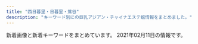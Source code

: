 ```yaml
---
title: "西日暮里・日暮里・鶯谷"
description: "キーワード別にの巨乳アジアン・チャイナエステ嬢情報をまとめました。"
---
```


新着画像と新着キーワードをまとめています。
2021年02月11日の情報です。

<DmmAffiliateIns />
<KeywordTable
  shops={
    [
    {
        "url": "http://es-minami.com/",
        "keywords": {},
        "station": "JR\u65e5\u66ae\u91cc\u99c5\u6771\u53e3",
        "img_links": [
            "http://es-minami.com/img/yuki1.jpg",
            "http://www.es-minami.com/images/staff-bar.png",
            "http://es-minami.com/img/sayuri1.jpg",
            "http://www.es-minami.com/img/nana1.jpg",
            "http://es-minami.com/gals/yuki1.jpg",
            "http://es-minami.com/gals/sayuri1.jpg",
            "http://www.es-minami.com/images/sayuri2.jpg",
            "http://www.es-minami.com/images/news.png",
            "http://es-minami.com/gals/rika1.jpg",
            "http://www.es-minami.com/img/yuki1.jpg",
            "http://www.es-minami.com/gals/mika1.jpg",
            "http://www.es-minami.com/images/pick_staff6.jpg",
            "http://es-minami.com/images/staff-bar.png",
            "http://es-minami.com/images/nana1.jpg",
            "http://es-minami.com/images/sayuri2.jpg",
            "http://es-minami.com/images/mobole.png",
            "http://es-minami.com/gals/sayuri2.jpg",
            "http://es-minami.com/img/mika1.jpg",
            "http://www.es-minami.com/gals/riri1.jpg",
            "http://www.es-minami.com/img/mika1.jpg",
            "http://www.es-minami.com/images/nana1.jpg",
            "http://es-minami.com/images/news.png",
            "http://www.es-minami.com/images/sayuri1.jpg",
            "http://es-minami.com/gals/mika1.jpg",
            "http://www.es-minami.com/gals/sakura1.jpg",
            "http://www.es-minami.com/img/sayuri2.jpg",
            "http://es-minami.com/img/mika2.jpg",
            "http://www.es-minami.com/img/sayuri1.jpg",
            "http://www.es-minami.com/images/mika2.jpg",
            "http://www.es-minami.com/images/yuki1.jpg",
            "http://www.es-minami.com/gals/sayuri2.jpg",
            "http://es-minami.com/gals/nana1.jpg",
            "http://www.es-minami.com/gals/yuki1.jpg",
            "http://es-minami.com/img/riri1.jpg",
            "http://es-minami.com/gals/riri1.jpg",
            "http://www.es-minami.com/images/mika1.jpg",
            "http://www.es-minami.com/images/rika1.jpg",
            "http://es-minami.com/images/pick_staff6.jpg",
            "http://es-minami.com/images/mika2.jpg",
            "http://www.es-minami.com/gals/sayuri1.jpg",
            "http://www.es-minami.com/gals/rika1.jpg",
            "http://www.es-minami.com/images/riri1.jpg",
            "http://es-minami.com/images/riri1.jpg",
            "http://www.es-minami.com/gals/nana1.jpg",
            "http://es-minami.com/img/sayuri2.jpg",
            "http://es-minami.com/images/sayuri1.jpg",
            "http://es-minami.com/gals/mika2.jpg",
            "http://es-minami.com/images/yuki1.jpg",
            "http://es-minami.com/img/nana1.jpg",
            "http://es-minami.com/gals/sakura1.jpg",
            "http://www.es-minami.com/images/mobole.png",
            "http://www.es-minami.com/img/mika2.jpg",
            "http://es-minami.com/images/mika1.jpg",
            "http://es-minami.com/images/rika1.jpg",
            "http://www.es-minami.com/gals/mika2.jpg",
            "http://www.es-minami.com/img/riri1.jpg"
        ],
        "name": "\u307f\u306a\u307f"
    },
    {
        "img_links": [
            "http://yonze.m-relax.net/images/bar-cam.png",
            "http://yonze.m-relax.net/pic/pic2.jpg",
            "http://yonze.m-relax.net/images/cam.png",
            "http://yonze.m-relax.net/images/b-tel3.png",
            "http://yonze.m-relax.net/pic/pic1.jpg",
            "http://yonze.m-relax.net/images/pic-imihi2.jpg",
            "http://yonze.m-relax.net/images/bar-greeting.png",
            "http://yonze.m-relax.net/images/bar-photo.png",
            "http://yonze.m-relax.net/pic/pic3.jpg"
        ],
        "name": "\u30e8\u30f3\u30bc",
        "url": "http://yonze.m-relax.net/",
        "station": "JR\u65e5\u66ae\u91cc\u99c5\u6771\u53e3",
        "keywords": {}
    },
    {
        "keywords": {},
        "url": "http://www.hohoemi.es-relax.info/",
        "station": "JR\u897f\u65e5\u66ae\u91cc\u99c5",
        "name": "\u307b\u307b\u3048\u307f",
        "img_links": [
            "http://www.hohoemi.es-relax.info/gals/yuyu1.jpg",
            "http://www.hohoemi.es-relax.info/gals/rika1.jpg",
            "http://www.hohoemi.es-relax.info/images/img02.jpg",
            "http://www.hohoemi.es-relax.info/i/room/r04.jpg",
            "http://www.hohoemi.es-relax.info/gals/nanami1.jpg",
            "http://www.hohoemi.es-relax.info/gals/nana1.jpg",
            "http://www.hohoemi.es-relax.info/i/room/r01.jpg",
            "http://www.hohoemi.es-relax.info/gals/egao1.jpg",
            "http://www.hohoemi.es-relax.info/gals/monika1.jpg",
            "http://www.hohoemi.es-relax.info/images/img04.jpg",
            "http://www.hohoemi.es-relax.info/images/162-1.jpg",
            "http://www.hohoemi.es-relax.info/images/img03.jpg",
            "http://www.hohoemi.es-relax.info/gals/mimi1.jpg",
            "http://www.hohoemi.es-relax.info/images/r03.jpg",
            "http://www.hohoemi.es-relax.info/images/r02.jpg",
            "http://www.hohoemi.es-relax.info/images/r01.jpg",
            "http://www.hohoemi.es-relax.info/i/room/r02.jpg",
            "http://www.hohoemi.es-relax.info/gals/karin1.jpg",
            "http://www.hohoemi.es-relax.info/images/nanami1.jpg",
            "http://www.hohoemi.es-relax.info/gals/yuri1.jpg",
            "http://www.hohoemi.es-relax.info/i/room/r03.jpg",
            "http://www.hohoemi.es-relax.info/images/r05.jpg",
            "http://www.hohoemi.es-relax.info/gals/mirai1.jpg",
            "http://www.hohoemi.es-relax.info/images/r04.jpg",
            "http://www.hohoemi.es-relax.info/images/newsbar.jpg"
        ]
    },
    {
        "keywords": {
            "87": 4,
            "83": 4,
            "86": 8,
            "D": 16
        },
        "url": "http://lapis.tyo.cm/",
        "img_links": [
            "http://lapis.tyo.cm/images/top.png",
            "http://lapis.tyo.cm/images/nbj3.jpg",
            "http://lapis.tyo.cm/images/s_staff.jpg",
            "http://lapis.tyo.cm/photos/sites/75/2021/01/2021010407562482.jpg",
            "http://lapis.tyo.cm/photos/sites/75/2021/01/2021010407562697.jpg",
            "http://lapis.tyo.cm/images/pick_bj3.jpg",
            "http://lapis.tyo.cm/images/s_pick.jpg",
            "http://lapis.tyo.cm/images/new.jpg",
            "http://lapis.tyo.cm/images/pick_bj1.jpg",
            "http://lapis.tyo.cm/photos/sites/75/2021/01/2021010407562290.jpg",
            "http://lapis.tyo.cm/images/s_link.jpg",
            "http://lapis.tyo.cm/images/nbj1.jpg",
            "http://lapis.tyo.cm/images/mobile.jpg",
            "http://lapis.tyo.cm/images/s_face.jpg",
            "http://lapis.tyo.cm/images/s_blog.jpg",
            "http://lapis.tyo.cm/photos/sites/75/2021/01/2021010407562324.jpg"
        ],
        "station": "JR\u9daf\u8c37\u99c5\u5317\u53e3",
        "name": "\u30e9\u30d4\u30b9"
    },
    {
        "url": "https://www.sofia-est.com/",
        "img_links": [
            "https://www.sofia-est.com/img/material/hosi5.png",
            "https://www.sofia-est.com/img/girl/main/s100_1.jpg",
            "https://www.sofia-est.com/img/material/mob_m2_rev1.jpg",
            "https://www.sofia-est.com/img/girl/thumb/s57_1.jpg",
            "https://www.sofia-est.com/img/girl/mobilepickup/mobilepickup20200302124127.jpg",
            "https://www.sofia-est.com/img/girl/main/s89_1.jpg",
            "https://www.sofia-est.com/img/material/page7_subt1.png",
            "https://www.sofia-est.com/img/material/doublecourse_rev1.png",
            "https://www.sofia-est.com/img/material/sd_rt_btn.png",
            "https://www.sofia-est.com/img/girl/thumb/s56_1.jpg",
            "https://www.sofia-est.com/img/top/topslide20150918.jpg",
            "https://www.sofia-est.com/img/material/noimg_thumb.jpg",
            "https://www.sofia-est.com/img/material/page6_subt1.png",
            "https://www.sofia-est.com/img/girl/pickup/pickup20200111122329.jpg",
            "https://www.sofia-est.com/img/material/photo6.jpg",
            "https://www.sofia-est.com/img/girl/list/s94_list.jpg",
            "https://www.sofia-est.com/img/girl/main/s57_1.jpg",
            "https://www.sofia-est.com/img/material/mob_m3_rev1.jpg",
            "https://www.sofia-est.com/img/material/gm1_rollout.png",
            "https://www.sofia-est.com/img/material/page6_subt3.png",
            "https://www.sofia-est.com/img/material/page5_subt2.png",
            "https://www.sofia-est.com/img/material/page4_subt2.png",
            "https://www.sofia-est.com/img/material/photo5.jpg",
            "https://www.sofia-est.com/img/girl/list/s100_list.jpg",
            "https://www.sofia-est.com/img/girl/list/s57_list.jpg",
            "https://www.sofia-est.com/img/material/page8_subt2.png",
            "https://www.sofia-est.com/img/girl/thumb/s92_1.jpg",
            "https://www.sofia-est.com/img/material/top_twitter.png",
            "https://www.sofia-est.com/img/material/page4_subt1.png",
            "https://www.sofia-est.com/img/girl/list/s55_list.jpg",
            "https://www.sofia-est.com/img/girl/thumb/s55_1.jpg",
            "https://www.sofia-est.com/img/material/page5_subt1.png",
            "https://www.sofia-est.com/img/material/top_news.png",
            "https://www.sofia-est.com/img/material/gm6_rollout.png",
            "https://www.sofia-est.com/img/girl/main/s81_1.jpg",
            "https://www.sofia-est.com/img/material/gm3_rollout.png",
            "https://www.sofia-est.com/img/girl/list/s85_list.jpg",
            "https://www.sofia-est.com/img/material/iph.png",
            "https://www.sofia-est.com/img/girl/list/s92_list.jpg",
            "https://www.sofia-est.com/img/girl/thumb/s84_2.jpg",
            "https://www.sofia-est.com/img/material/mobileqr.png",
            "https://www.sofia-est.com/img/material/top_infomation.png",
            "https://www.sofia-est.com/img/girl/main/s85_1.jpg",
            "https://www.sofia-est.com/img/girl/thumb/s97_1.jpg",
            "https://www.sofia-est.com/img/material/gm4_rollout.png",
            "https://www.sofia-est.com/img/top/topslide20141210.jpg",
            "https://www.sofia-est.com/img/girl/thumb/s81_3.jpg",
            "https://www.sofia-est.com/img/girl/thumb/s81_5.jpg",
            "https://www.sofia-est.com/img/material/top_about.png",
            "https://www.sofia-est.com/img/material/page3_1_subt1.png",
            "https://www.sofia-est.com/img/girl/thumb/s94_2.jpg",
            "https://www.sofia-est.com/img/girl/thumb/s85_3.jpg",
            "https://www.sofia-est.com/img/material/gm5_rollout.png",
            "https://www.sofia-est.com/img/girl/thumb/s85_2.jpg",
            "https://www.sofia-est.com/img/material/page3_1_subt2.png",
            "https://www.sofia-est.com/img/material/top_kodawariimg1.jpg",
            "https://www.sofia-est.com/img/material/noimg_m.jpg",
            "https://www.sofia-est.com/img/material/gm2_rollout.png",
            "https://www.sofia-est.com/img/girl/pickup/pickup20191220093702.jpg",
            "https://www.sofia-est.com/img/girl/thumb/s100_1.jpg",
            "https://www.sofia-est.com/img/material/mob_youtube.png",
            "https://www.sofia-est.com/img/girl/main/s99_1.jpg",
            "https://www.sofia-est.com/img/material/coursepoint_rev2.png",
            "https://www.sofia-est.com/img/material/page3_subt1.png",
            "https://www.sofia-est.com/img/girl/main/s97_1.jpg",
            "https://www.sofia-est.com/img/material/page2_subt1.png",
            "https://www.sofia-est.com/img/what/coupon202009.png",
            "https://www.sofia-est.com/img/material/yakusoku.png",
            "https://www.sofia-est.com/img/banner/koko_120x60.png",
            "https://www.sofia-est.com/img/material/movieicon.png",
            "https://www.sofia-est.com/img/material/page8_subt1.png",
            "https://www.sofia-est.com/img/girl/thumb/s99_1.jpg",
            "https://www.sofia-est.com/img/girl/thumb/s100_2.jpg",
            "https://www.sofia-est.com/img/material/page6_subt2.png",
            "https://www.sofia-est.com/img/girl/main/s94_1.jpg",
            "https://www.sofia-est.com/img/material/top_newface.png",
            "https://www.sofia-est.com/img/material/top_kodawari.png",
            "https://www.sofia-est.com/img/girl/list/s81_list.jpg",
            "https://www.sofia-est.com/img/material/phototxt.jpg",
            "https://www.sofia-est.com/img/material/courseoption_rev1.png",
            "https://www.sofia-est.com/img/girl/main/s84_1.jpg",
            "https://www.sofia-est.com/img/material/movie_left_yaji.png",
            "https://www.sofia-est.com/img/material/mob_m4.jpg",
            "https://www.sofia-est.com/img/girl/list/s111_list.jpg",
            "https://www.sofia-est.com/img/girl/list/s99_list.jpg",
            "https://www.sofia-est.com/img/material/photobig.jpg",
            "https://www.sofia-est.com/img/material/photo2.jpg",
            "https://www.sofia-est.com/img/girl/thumb/s81_2.jpg",
            "https://www.sofia-est.com/img/girl/list/s84_list.jpg",
            "https://www.sofia-est.com/img/girl/list/s97_list.jpg",
            "https://www.sofia-est.com/img/material/top_movie.png",
            "https://www.sofia-est.com/img/girl/pickup/pickup20191220093623.jpg",
            "https://www.sofia-est.com/img/material/photo4.jpg",
            "https://www.sofia-est.com/img/material/pagetop_rollout.png",
            "https://www.sofia-est.com/img/girl/thumb/s85_1.jpg",
            "https://www.sofia-est.com/img/material/movie20141210.jpg",
            "https://www.sofia-est.com/img/girl/list/s89_list.jpg",
            "https://www.sofia-est.com/img/top/topslide20141211.jpg",
            "https://www.sofia-est.com/img/material/top_camp.png",
            "https://www.sofia-est.com/img/material/noimg_b.jpg",
            "https://www.sofia-est.com/img/girl/list/s56_list.jpg",
            "https://www.sofia-est.com/img/girl/thumb/s89_1.jpg",
            "https://www.sofia-est.com/img/material/course_tanta2.png",
            "https://www.sofia-est.com/img/material/top_pickup.png",
            "https://www.sofia-est.com/img/material/photo8.jpg",
            "https://www.sofia-est.com/img/girl/thumb/s81_4.jpg",
            "https://www.sofia-est.com/img/material/course_tanta1.png",
            "https://www.sofia-est.com/img/girl/thumb/s111_1.jpg",
            "https://www.sofia-est.com/img/girl/thumb/s92_2.jpg",
            "https://www.sofia-est.com/img/material/movie_right_yaji.png",
            "https://www.sofia-est.com/img/girl/main/s111_1.jpg",
            "https://www.sofia-est.com/img/girl/main/s92_1.jpg",
            "https://www.sofia-est.com/img/girl/thumb/s84_1.jpg",
            "https://www.sofia-est.com/img/girl/thumb/s94_1.jpg",
            "https://www.sofia-est.com/img/material/mob_m1_rev1.jpg",
            "https://www.sofia-est.com/img/girl/thumb/s99_2.jpg",
            "https://www.sofia-est.com/img/girl/thumb/s97_2.jpg",
            "https://www.sofia-est.com/img/girl/thumb/s89_2.jpg",
            "https://www.sofia-est.com/img/girl/thumb/s81_1.jpg",
            "https://www.sofia-est.com/img/material/photo7.jpg",
            "https://www.sofia-est.com/img/material/mob_m5.jpg",
            "https://www.sofia-est.com/img/material/photo3.jpg",
            "https://www.sofia-est.com/img/girl/pickup/pickup20190509222453.jpg",
            "https://www.sofia-est.com/img/material/photo1.jpg"
        ],
        "name": "\u30bd\u30d5\u30a3\u30a2",
        "station": "JR\u65e5\u66ae\u91cc\u99c5\u5357\u53e3",
        "keywords": {
            "G": 2,
            "\u30bb\u30af\u30b7\u30fc": 29,
            "E": 1,
            "\u30c0\u30a4\u30ca\u30de\u30a4\u30c8": 1
        }
    },
    {
        "url": "http://momo.tyo.cm/",
        "img_links": [
            "http://momo.tyo.cm/images/top_slider02.jpg",
            "http://momo.tyo.cm/images/nav_link03.png",
            "http://momo.tyo.cm/photos/sites/53/2020/08/2020083106342164.jpg",
            "http://momo.tyo.cm/images/tit_com04.png",
            "http://momo.tyo.cm/photos/sites/53/2020/12/2020120110412383.jpg",
            "http://momo.tyo.cm/images/tit05.png",
            "http://momo.tyo.cm/images/tit04.png",
            "http://momo.tyo.cm/images/tit_link01.png",
            "http://momo.tyo.cm/images/tit01.png",
            "http://momo.tyo.cm/images/pagetop.png",
            "http://momo.tyo.cm/images/nav_link06.png",
            "http://momo.tyo.cm/images/nav_link04.png",
            "http://momo.tyo.cm/images/bg_pick.png",
            "http://momo.tyo.cm/images/top_slider01.jpg",
            "http://momo.tyo.cm/images/tit02.png",
            "http://momo.tyo.cm/images/tit03.png",
            "http://momo.tyo.cm/photos/sites/53/2020/08/2020083106342133.jpg",
            "http://momo.tyo.cm/images/border02.png",
            "http://momo.tyo.cm/images/tit_com.png",
            "http://momo.tyo.cm/images/news.png",
            "http://momo.tyo.cm/images/nav_link01.png",
            "http://momo.tyo.cm/photos/sites/53/2020/12/202012011041246.jpg",
            "http://momo.tyo.cm/images/tit_com02.png",
            "http://momo.tyo.cm/images/tit_com03.png",
            "http://momo.tyo.cm/images/nav_link05.png",
            "http://momo.tyo.cm/images/border01.png",
            "http://momo.tyo.cm/images/tit_com05.png",
            "http://momo.tyo.cm/images/nav_link02.png",
            "http://momo.tyo.cm/images/tit_staff.png",
            "http://momo.tyo.cm/images/tit_com01.png"
        ],
        "station": "JR\u65e5\u66ae\u91cc\u99c5\u5357\u53e3",
        "name": "\u6843",
        "keywords": {
            "D": 20,
            "85": 5,
            "86": 15
        }
    },
    {
        "keywords": {
            "88": 6,
            "87": 3,
            "86": 3,
            "C": 13
        },
        "station": "JR\u897f\u65e5\u66ae\u91cc\u99c5",
        "name": "\u6e29\u99a8\u6e2f-\u304a\u3093\u304d\u3087\u3046\u3053\u3046-",
        "img_links": [
            "http://onkyoukou.tyo.cm/images/line.jpg",
            "http://onkyoukou.tyo.cm/images/s_face.jpg",
            "http://onkyoukou.tyo.cm/images/s_link.jpg",
            "http://onkyoukou.tyo.cm/images/s_pick.jpg",
            "http://onkyoukou.tyo.cm/images/s_staff1.jpg",
            "http://onkyoukou.tyo.cm/images/acc1.jpg",
            "http://onkyoukou.tyo.cm/images/acc3.jpg",
            "http://onkyoukou.tyo.cm/photos/sites/88/2017/03/staff4.jpg",
            "http://onkyoukou.tyo.cm/images/mobile.jpg",
            "http://onkyoukou.tyo.cm/images/n1.jpg",
            "http://onkyoukou.tyo.cm/photos/sites/88/2017/03/staff2.jpg",
            "http://onkyoukou.tyo.cm/images/nbj1.jpg",
            "http://onkyoukou.tyo.cm/images/s_staff.jpg",
            "http://onkyoukou.tyo.cm/images/face_bj3.jpg",
            "http://onkyoukou.tyo.cm/images/nbj3.jpg",
            "http://onkyoukou.tyo.cm/images/s_news.jpg",
            "http://onkyoukou.tyo.cm/images/face_bj.jpg",
            "http://onkyoukou.tyo.cm/images/top.png",
            "http://onkyoukou.tyo.cm/images/acc2.jpg",
            "http://onkyoukou.tyo.cm/images/s_mobile.jpg",
            "http://onkyoukou.tyo.cm/photos/sites/88/2017/03/staff1.jpg",
            "http://onkyoukou.tyo.cm/photos/sites/88/2020/03/2020030111163079.jpg",
            "http://onkyoukou.tyo.cm/images/n3.jpg"
        ],
        "url": "http://onkyoukou.tyo.cm/"
    },
    {
        "keywords": {},
        "url": "http://www.relax-mirai.info/",
        "name": "\u672a\u6765",
        "station": "\u65e5\u66ae\u91cc\u99c5\u6771\u53e3",
        "img_links": [
            "http://www.relax-mirai.info/i/images/momo1.jpg",
            "http://www.relax-mirai.info/images/info02.jpg",
            "http://www.relax-mirai.info/i/120/sayuri1.jpg",
            "http://www.relax-mirai.info/images/m03.jpg",
            "http://www.relax-mirai.info/gals/risa1.jpg",
            "http://www.relax-mirai.info/gals/aki1.jpg",
            "http://www.relax-mirai.info/images/info01.jpg",
            "http://www.relax-mirai.info/gals/kaka1.jpg",
            "http://www.relax-mirai.info/images/m04.jpg",
            "http://www.relax-mirai.info/images/sayuri1.jpg",
            "http://www.relax-mirai.info/images/momo1.jpg",
            "http://www.relax-mirai.info/images/qr.jpg",
            "http://www.relax-mirai.info/images/m02.jpg",
            "http://www.relax-mirai.info/images/risa1.jpg",
            "http://www.relax-mirai.info/gals/emi1.jpg",
            "http://www.relax-mirai.info/i/images/sayuri1.jpg"
        ]
    },
    {
        "station": "JR\u65e5\u66ae\u91cc\u99c5\u5357\u53e3",
        "img_links": [
            "http://www.mac-riraku106.xyz/uploads/191209/1-1912091229204E.jpg",
            "http://www.mac-riraku106.xyz/uploads/191106/1-191106092J62Y.jpg",
            "http://www.mac-riraku106.xyz/static/picture/2.jpg",
            "http://www.mac-riraku106.xyz/static/picture/top-img09.png",
            "http://www.mac-riraku106.xyz/uploads/200325/1-2003251H312V4.jpg",
            "http://www.mac-riraku106.xyz/uploads/200317/1-20031G44235R7.jpg",
            "http://www.mac-riraku106.xyz/uploads/190723/33-1.jpg",
            "http://www.mac-riraku106.xyz/uploads/200501/1-200501125150516.jpg",
            "http://www.mac-riraku106.xyz/uploads/200801/1-200P1110A4M2.jpg",
            "http://www.mac-riraku106.xyz/uploads/191106/1-191106092T0531.jpg",
            "http://www.mac-riraku106.xyz/uploads/190723/10-2.jpg",
            "http://www.mac-riraku106.xyz/uploads/190723/21-1.jpg",
            "http://www.mac-riraku106.xyz/uploads/200317/1-20031G4420c38.jpg",
            "http://www.mac-riraku106.xyz/uploads/190723/1-2.jpg",
            "http://www.mac-riraku106.xyz/uploads/200501/1-200501144951148.jpg",
            "http://www.mac-riraku106.xyz/uploads/191008/1-19100Q5453V63.jpg",
            "http://www.mac-riraku106.xyz/uploads/190723/23-3.jpg",
            "http://www.mac-riraku106.xyz/uploads/190826/1-1ZR614462Qa.jpg",
            "http://www.mac-riraku106.xyz/uploads/200608/1-20060Q0251EY.jpg",
            "http://www.mac-riraku106.xyz/uploads/191008/1-19100Q5451M20.jpg",
            "http://www.mac-riraku106.xyz/static/picture/call.png",
            "http://www.mac-riraku106.xyz/uploads/200801/1-200P1110412514.jpg",
            "http://www.mac-riraku106.xyz/uploads/190723/34-1.jpg",
            "http://www.mac-riraku106.xyz/uploads/191209/1-191209123459153.jpg",
            "http://www.mac-riraku106.xyz/uploads/190723/23-2.jpg",
            "http://www.mac-riraku106.xyz/static/picture/michi01.png",
            "http://www.mac-riraku106.xyz/uploads/191128/1-19112Q3102OP.jpg",
            "http://www.mac-riraku106.xyz/uploads/200310/1-20031013091I08.jpg",
            "http://www.mac-riraku106.xyz/uploads/190723/30-1.jpg",
            "http://www.mac-riraku106.xyz/uploads/200501/1-200501125159161.jpg",
            "http://www.mac-riraku106.xyz/static/picture/top-img02.png",
            "http://www.mac-riraku106.xyz/uploads/190906/1-1ZZ6125225A4.jpg",
            "http://www.mac-riraku106.xyz/uploads/200818/1-200QQ554231G.jpg",
            "http://www.mac-riraku106.xyz/uploads/190826/1-1ZR6144611E0.jpg",
            "http://www.mac-riraku106.xyz/uploads/190906/1-1ZZ612503C39.jpg",
            "http://www.mac-riraku106.xyz/uploads/190926/1-1Z926131T2408.jpg",
            "http://www.mac-riraku106.xyz/uploads/191128/1-19112Q31009521.jpg",
            "http://www.mac-riraku106.xyz/uploads/190723/23-1.jpg",
            "http://www.mac-riraku106.xyz/uploads/200501/1-200501125251121.jpg",
            "http://www.mac-riraku106.xyz/uploads/200325/1-2003251H340B9.jpg",
            "http://www.mac-riraku106.xyz/uploads/200501/1-200501145011C2.jpg",
            "http://www.mac-riraku106.xyz/uploads/190926/1-1Z926131R6102.jpg",
            "http://www.mac-riraku106.xyz/static/picture/top-img03.png",
            "http://www.mac-riraku106.xyz/uploads/191209/1-191209122ZY50.jpg",
            "http://www.mac-riraku106.xyz/uploads/191106/1-191106092S0357.jpg",
            "http://www.mac-riraku106.xyz/uploads/200801/1-200P1110631926.jpg",
            "http://www.mac-riraku106.xyz/uploads/200818/1-200QQ5535E92.jpg",
            "http://www.mac-riraku106.xyz/static/picture/1.jpg",
            "http://www.mac-riraku106.xyz/uploads/200310/1-200310130925920.jpg",
            "http://www.mac-riraku106.xyz/static/picture/tel.png",
            "http://www.mac-riraku106.xyz/uploads/190723/25-1.jpg",
            "http://www.mac-riraku106.xyz/static/picture/top-img01.png",
            "http://www.mac-riraku106.xyz/uploads/200501/1-200501125300127.jpg",
            "http://www.mac-riraku106.xyz/uploads/191128/1-19112Q3111UF.jpg",
            "http://www.mac-riraku106.xyz/uploads/200310/1-200310130Z0421.jpg",
            "http://www.mac-riraku106.xyz/static/picture/michi02.png",
            "http://www.mac-riraku106.xyz/uploads/200501/1-200501145002a7.jpg",
            "http://www.mac-riraku106.xyz/uploads/190723/1-1.jpg",
            "http://www.mac-riraku106.xyz/uploads/200608/1-20060Q02506204.jpg",
            "http://www.mac-riraku106.xyz/uploads/200317/1-20031G44220J0.jpg",
            "http://www.mac-riraku106.xyz/uploads/190723/10-1.jpg",
            "http://www.mac-riraku106.xyz/uploads/200818/1-200QQ55415J4.jpg",
            "http://www.mac-riraku106.xyz/uploads/191219/1-19121912423J29.jpg",
            "http://www.mac-riraku106.xyz/uploads/191219/1-191219124141563.jpg"
        ],
        "url": "http://www.mac-riraku106.xyz/",
        "keywords": {
            "D": 46,
            "85": 15,
            "94": 3,
            "E": 6,
            "F": 4,
            "86": 18,
            "C": 19
        },
        "name": "\u306f\u305f\u3061"
    },
    {
        "station": "JR\u897f\u65e5\u66ae\u91cc\u99c5",
        "img_links": [
            "http://chou.ies.bz/photos/sites/85/2019/06/2019062803491517.jpg",
            "http://chou.ies.bz/photos/sites/85/2020/12/2020121802483415.jpg",
            "http://chou.ies.bz/images/n1.jpg",
            "http://chou.ies.bz/photos/sites/85/2020/10/2020100610370157.jpg",
            "http://chou.ies.bz/photos/sites/85/2020/10/2020100610383828.jpg",
            "http://chou.ies.bz/images/s3.png",
            "http://chou.ies.bz/images/s_link.png",
            "http://chou.ies.bz/images/s_staff.jpg",
            "http://chou.ies.bz/photos/sites/85/2019/07/2019070509385227.jpg",
            "http://chou.ies.bz/photos/sites/85/2020/12/2020120204150858.jpg",
            "http://chou.ies.bz/images/n3.png",
            "http://chou.ies.bz/photos/sites/85/2019/07/2019070106333414.jpg",
            "http://chou.ies.bz/images/mobile.png",
            "http://chou.ies.bz/photos/sites/85/2019/07/2019070106340260.jpg",
            "http://chou.ies.bz/photos/sites/85/2020/12/2020120204265615.jpg",
            "http://chou.ies.bz/images/s_news.png",
            "http://chou.ies.bz/images/s_pick.png",
            "http://chou.ies.bz/images/s1.png",
            "http://chou.ies.bz/photos/sites/85/2019/12/2019120602315853.jpg",
            "http://chou.ies.bz/images/top.png",
            "http://chou.ies.bz/photos/sites/85/2019/07/2019070106320474.jpg",
            "http://chou.ies.bz/photos/sites/85/2019/07/2019070106330942.jpg"
        ],
        "url": "http://chou.ies.bz/",
        "name": "\u706f\u308a\u5c4b",
        "keywords": {
            "87": 1,
            "E": 1,
            "86": 7,
            "D": 9,
            "C": 1,
            "85": 1,
            "84": 2
        }
    },
    {
        "img_links": [
            "http://es-rlx.com/staff/rumi/01.jpg",
            "http://es-rlx.com/pic/top3.jpg",
            "http://es-rlx.com/pic/top1.jpg",
            "http://es-rlx.com/img/ttl_mobile.png",
            "http://es-rlx.com/staff/mai/01.jpg",
            "http://es-rlx.com/staff/sakura/01.jpg",
            "http://es-rlx.com/staff/anna/01mb.jpg",
            "http://es-rlx.com/img/ttl_rec.png",
            "http://es-rlx.com/img/access/road02.jpg",
            "http://es-rlx.com/img/access/road01.jpg",
            "http://es-rlx.com/img/access/kanban.png",
            "http://es-rlx.com/img/access/roaddm.png",
            "http://es-rlx.com/staff/minami/01.jpg",
            "http://es-rlx.com/staff/rumi/01mb.jpg",
            "http://es-rlx.com/img/youtube.jpg",
            "http://es-rlx.com/staff/yuki/01.jpg",
            "http://es-rlx.com/pic/head.png",
            "http://es-rlx.com/pic/top2.jpg",
            "http://es-rlx.com/staff/sakura/01mb.jpg",
            "http://es-rlx.com/img/ft_tel.png",
            "http://es-rlx.com/img/ttl_staff.png",
            "http://es-rlx.com/img/ttl_tnew.png",
            "http://es-rlx.com/staff/minami/01mb.jpg",
            "http://es-rlx.com/i/files/homeimg.jpg",
            "http://es-rlx.com/staff/anna/01.jpg",
            "http://es-rlx.com/staff/yuki/01mb.jpg",
            "http://es-rlx.com/img/access/road04.jpg",
            "http://es-rlx.com/img/access/road03.jpg",
            "http://es-rlx.com/staff/mai/01mb.jpg"
        ],
        "name": "\u5065\u7f8e\u5802",
        "station": "JR\u9daf\u8c37\u99c5\u5317\u53e3",
        "keywords": {
            "C": 21
        },
        "url": "http://es-rlx.com/"
    },
    {
        "img_links": [
            "https://mominoki.tyo.ac/images/themes/pink/s_pickup.png",
            "https://mominoki.tyo.ac/photos/sites/41/2020/09/2020092804344750.jpg",
            "https://mominoki.tyo.ac/images/themes/pink/no1.png",
            "https://mominoki.tyo.ac/images/room3.jpg",
            "https://mominoki.tyo.ac/images/room1.jpg",
            "https://mominoki.tyo.ac/images/themes/pink/no2.png",
            "https://mominoki.tyo.ac/images/themes/pink/s_news.png",
            "https://mominoki.tyo.ac/images/themes/pink/s_link.png",
            "https://mominoki.tyo.ac/images/themes/pink/s_ranking.png",
            "https://mominoki.tyo.ac/images/themes/pink/line.png",
            "https://mominoki.tyo.ac/photos/sites/41/2020/09/2020092801595154.jpg",
            "https://mominoki.tyo.ac/images/themes/pink/s_newface.png",
            "https://mominoki.tyo.ac/photos/sites/41/2020/11/2020111401222038.jpg",
            "https://mominoki.tyo.ac/photos/sites/41/2020/09/2020092804344859.jpg",
            "https://mominoki.tyo.ac/images/themes/pink/mobile.jpg",
            "https://mominoki.tyo.ac/images/themes/pink/r3.jpg",
            "https://mominoki.tyo.ac/images/room2.jpg",
            "https://mominoki.tyo.ac/photos/sites/41/2020/09/2020092810535583.jpg",
            "https://mominoki.tyo.ac/images/themes/pink/s_staff.png",
            "https://mominoki.tyo.ac/images/room4.jpg",
            "https://mominoki.tyo.ac/photos/sites/41/2020/09/2020092804344656.jpg"
        ],
        "keywords": {
            "86": 4,
            "\u4e73": 2,
            "D": 20,
            "E": 4,
            "85": 12,
            "87": 8,
            "C": 14
        },
        "url": "https://mominoki.tyo.ac/",
        "station": "\u753a\u5c4b\u99c51\u756a\u51fa\u53e3",
        "name": "\u3082\u307f\u306e\u6728"
    },
    {
        "name": "\u9e97\u4eba",
        "station": "JR\u65e5\u66ae\u91cc\u99c5\u6771\u53e3",
        "img_links": [
            "http://reijin.xyz.mn/images/room-4.jpg",
            "http://reijin.xyz.mn/images/top.jpg",
            "http://reijin.xyz.mn/images/room-0.jpg",
            "http://reijin.xyz.mn/images/room-3.jpg",
            "http://reijin.xyz.mn/images/room-1.jpg",
            "http://reijin.xyz.mn/images/mobile.jpg",
            "http://reijin.xyz.mn/images/zi_staff.jpg",
            "http://reijin.xyz.mn/images/zi_link.jpg",
            "http://reijin.xyz.mn/photos/sites/52/2021/02/2021020607523587.jpg",
            "http://reijin.xyz.mn/photos/sites/52/2019/06/2019062409344238.jpg"
        ],
        "keywords": {
            "D": 2,
            "C": 10,
            "88": 1,
            "86": 1
        },
        "url": "http://reijin.xyz.mn/"
    },
    {
        "name": "\u5fc3\u7f8e",
        "keywords": {},
        "station": "JR\u9daf\u8c37\u99c5\u5317\u53e3",
        "img_links": [
            "http://www.ai-lian.work/images/2.jpg",
            "http://www.ai-lian.work/images/rec1.jpg",
            "http://www.ai-lian.work/images/1.jpg",
            "http://www.ai-lian.work/images/head.jpg",
            "http://www.ai-lian.work/img/aya1.jpg",
            "http://www.ai-lian.work/images/int1.jpg",
            "http://www.ai-lian.work/images/line.png",
            "http://www.ai-lian.work/img/saya1.jpg",
            "http://www.ai-lian.work/images/sys1.jpg",
            "http://www.ai-lian.work/images/3.jpg",
            "http://www.ai-lian.work/images/mobile.jpg",
            "http://www.ai-lian.work/images/staff_t.jpg",
            "http://www.ai-lian.work/images/tel.jpg",
            "http://www.ai-lian.work/images/news.jpg",
            "http://www.ai-lian.work/images/ta.jpg",
            "http://www.ai-lian.work/img/yui1.jpg",
            "http://www.ai-lian.work/images/int2.jpg",
            "http://www.ai-lian.work/images/interior_t.jpg"
        ],
        "url": "http://www.ai-lian.work/"
    },
    {
        "name": "\u685c\u306e\u5bb6",
        "station": "JR\u9daf\u8c37\u99c5\u5317\u53e3",
        "keywords": {},
        "img_links": [
            "http://www.es-ms.work/images/tg.jpg",
            "http://www.es-ms.work/images/rec1.jpg",
            "http://www.es-ms.work/images/rec2.jpg",
            "http://www.es-ms.work/staff/sayuri.jpg",
            "http://www.es-ms.work/images/2.jpg",
            "http://www.es-ms.work/img/rina1.jpg",
            "http://www.es-ms.work/images/staff_t.jpg",
            "http://www.es-ms.work/img/sayuri1.jpg",
            "http://www.es-ms.work/images/sys.jpg",
            "http://www.es-ms.work/images/s1.png",
            "http://www.es-ms.work/images/interior_t.jpg",
            "http://www.es-ms.work/staff/rina.jpg",
            "http://www.es-ms.work/img/kaya1.jpg",
            "http://www.es-ms.work/images/ac1.jpg",
            "http://www.es-ms.work/images/int1.jpg",
            "http://www.es-ms.work/images/news.jpg",
            "http://www.es-ms.work/images/int2.jpg",
            "http://www.es-ms.work/staff/kaya.jpg",
            "http://www.es-ms.work/images/1.jpg",
            "http://www.es-ms.work/images/head.jpg",
            "http://www.es-ms.work/images/3.jpg"
        ],
        "url": "http://www.es-ms.work/"
    },
    {
        "station": "JR\u65e5\u66ae\u91cc\u99c5\u6771\u53e3",
        "keywords": {
            "C": 6
        },
        "img_links": [
            "http://www.en-nippori.net/image/therapist/03.jpg",
            "http://www.en-nippori.net/image/therapist/01.jpg",
            "http://www.en-nippori.net/image/therapist/04.jpg",
            "http://www.en-nippori.net/image/mainparts/images/navi01_06.jpg",
            "http://www.en-nippori.net/image/index/top.jpg",
            "http://www.en-nippori.net/image/mainparts/images/navi01_03.jpg",
            "http://www.en-nippori.net/image/mainparts/images/navi01_02.jpg",
            "http://www.en-nippori.net/image/therapist/06.jpg",
            "http://www.en-nippori.net/image/therapist/02.jpg",
            "http://www.en-nippori.net/image/mainparts/images/navi01_07.jpg",
            "http://www.en-nippori.net/image/mainparts/main.jpg",
            "http://www.en-nippori.net/image/mainparts/images/navi01_04.jpg",
            "http://www.en-nippori.net/image/mainparts/images/navi01_05.jpg"
        ],
        "name": "\u7e01",
        "url": "http://www.en-nippori.net/"
    },
    {
        "img_links": [
            "http://flowerscent.este.work/head_2_4691_1553674270815382.png",
            "http://flowerscent.este.work/2/uploadimg/1599833697.jpg",
            "http://flowerscent.este.work/head_1_4691_1553674270167089.png",
            "http://flowerscent.este.work/2/uploadimg/1600260826.jpg",
            "http://flowerscent.este.work/head_3_4691_1556258938113847.png"
        ],
        "keywords": {
            "83": 36,
            "E": 12,
            "D": 12,
            "C": 36,
            "87": 12,
            "86": 12
        },
        "url": "http://flowerscent.este.work/",
        "station": "JR\u897f\u65e5\u66ae\u91cc\u99c5",
        "name": "\u3075\u308f\u3075\u308f"
    }
]
}
/>
<DmmAffiliateScript />
